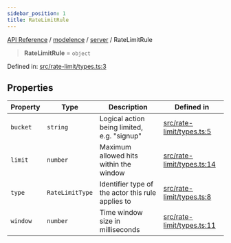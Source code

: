 ```yaml
---
sidebar_position: 1
title: RateLimitRule
---
```


[API Reference](/api-reference/modelence/server/type-aliases/../../../index) / [modelence](/api-reference/modelence/server/type-aliases/../../index) / [server](/api-reference/modelence/server/type-aliases/../index) / RateLimitRule

> **RateLimitRule** = `object`

Defined in: [src/rate-limit/types.ts:3](https://github.com/modelence/modelence/blob/363b0bbb9093e9c9f1092edf941458d42e00abf4/packages/modelence/src/rate-limit/types.ts#L3)

## Properties

| Property | Type | Description | Defined in |
| ------ | ------ | ------ | ------ |
| <a id="bucket"></a> `bucket` | `string` | Logical action being limited, e.g. "signup" | [src/rate-limit/types.ts:5](https://github.com/modelence/modelence/blob/363b0bbb9093e9c9f1092edf941458d42e00abf4/packages/modelence/src/rate-limit/types.ts#L5) |
| <a id="limit"></a> `limit` | `number` | Maximum allowed hits within the window | [src/rate-limit/types.ts:14](https://github.com/modelence/modelence/blob/363b0bbb9093e9c9f1092edf941458d42e00abf4/packages/modelence/src/rate-limit/types.ts#L14) |
| <a id="type"></a> `type` | `RateLimitType` | Identifier type of the actor this rule applies to | [src/rate-limit/types.ts:8](https://github.com/modelence/modelence/blob/363b0bbb9093e9c9f1092edf941458d42e00abf4/packages/modelence/src/rate-limit/types.ts#L8) |
| <a id="window"></a> `window` | `number` | Time window size in milliseconds | [src/rate-limit/types.ts:11](https://github.com/modelence/modelence/blob/363b0bbb9093e9c9f1092edf941458d42e00abf4/packages/modelence/src/rate-limit/types.ts#L11) |

